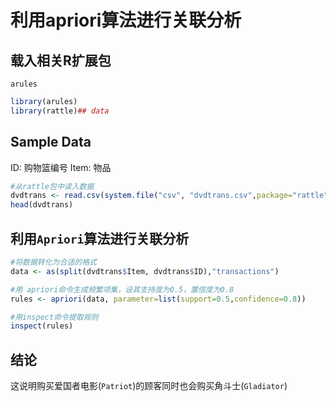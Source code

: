 利用apriori算法进行关联分析
==========================


## 载入相关R扩展包
`arules`
```r
library(arules)
library(rattle)## data
```

## Sample Data
ID: 购物篮编号
Item: 物品
```r
#从rattle包中读入数据
dvdtrans <- read.csv(system.file("csv", "dvdtrans.csv",package="rattle"))
head(dvdtrans)
```

## 利用`Apriori`算法进行关联分析
```r
#将数据转化为合适的格式
data <- as(split(dvdtrans$Item, dvdtrans$ID),"transactions")

#用 apriori命令生成频繁项集，设其支持度为0.5，置信度为0.8
rules <- apriori(data, parameter=list(support=0.5,confidence=0.8))

#用inspect命令提取规则
inspect(rules)
```

## 结论
这说明购买爱国者电影(`Patriot`)的顾客同时也会购买角斗士(`Gladiator`)